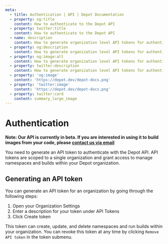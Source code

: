 ```yaml
---
meta:
  - title: Authentication | API | Depot Documentation
  - property: og:title
    content: How to authenticate to the Depot API
  - property: twitter:title
    content: How to authenticate to the Depot API
  - name: description
    content: How to generate organization level API tokens for authenticating to the Depot API
  - property: og:description
    content: How to generate organization level API tokens for authenticating to the Depot API
  - property: og:image:alt
    content: How to generate organization level API tokens for authenticating to the Depot API
  - property: twitter:description
    content: How to generate organization level API tokens for authenticating to the Depot API
  - property: 'og:image'
    content: 'https://depot.dev/depot-docs.png'
  - property: 'twitter:image'
    content: 'https://depot.dev/depot-docs.png'
  - property: twitter:card
    content: summary_large_image
---
```


# Authentication

**Note: Our API is currently in beta. If you are interested in using it to build images from your code, please [contact us via email](mailto:contact@depot.dev)**

You need to generate an API token to authenticate with the Depot API. API tokens are scoped to a single organization and grant access to manage namespaces and builds within your Depot organization.

## Generating an API token

You can generate an API token for an organization by going through the following steps:

1. Open your Organization Settings
2. Enter a description for your token under API Tokens
3. Click Create token

This token can create, update, and delete namespaces and run builds within your organization. You can revoke this token at any time by clicking `Remove API token` in the token submenu.
